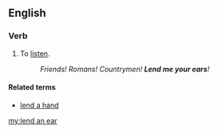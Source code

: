 ==English==

===Verb===
{{en-verb|head=to [[lend]] an [[ear]]|lends an ear|lending an ear|lent an ear}}

# To [[listen]].
#: ''Friends! Romans! Countrymen! '''Lend me your ears'''!''

====Related terms====
* [[lend a hand]]

[[my:lend an ear]]